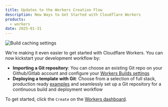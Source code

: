 ```yaml
---
title: Updates to the Workers Creation Flow 
description: New Ways to Get Started with Cloudflare Workers 
products:
  - workers
date: 2025-01-31
---
```


![Build caching settings](~/assets/images/workers/platform/ci-cd/workers-build-caching.png)

We're making it even easier to get started with Cloudflare Workers. You can now kickstart your development workflow by: 
* **Importing a Git repository**: You can choose an existing Git repo on your Github/Gitlab account and configure your [Workers Builds settings](https://developers.cloudflare.com/workers/ci-cd/builds/configuration/) 
* **Deploying a template with Git**: Choose from a selection of full stack, production ready [examples](https://github.com/cloudflare/templates) and seamlessly set up a Git repository for a continuous build and deployment workflow

To get started, click the `Create` on the [Workers dashboard](https://dash.cloudflare.com/?to=/:account/workers-and-pages/create). 
